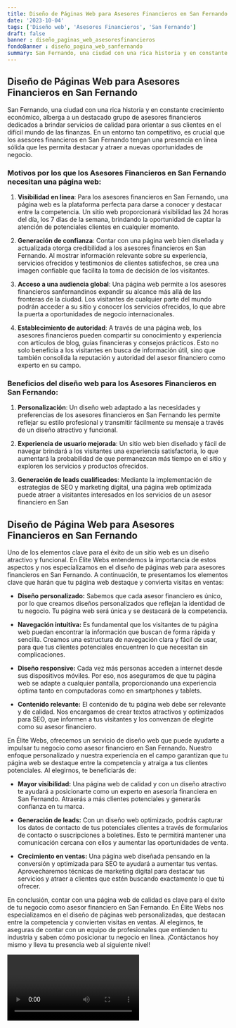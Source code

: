 ```yaml
---
title: Diseño de Páginas Web para Asesores Financieros en San Fernando
date: '2023-10-04'
tags: ['Diseño web', 'Asesores Financieros', 'San Fernando']
draft: false
banner : diseño_paginas_web_asesoresfinancieros
fondoBanner : diseño_pagina_web_sanfernando
summary: San Fernando, una ciudad con una rica historia y en constante crecimiento económico, alberga a un destacado grupo de asesores financieros dedicados a brindar servicios de calidad para orientar a sus clientes en el difícil mundo de las finanzas. En un entorno tan competitivo, es crucial que los asesores financieros en San Fernando tengan una presencia en línea sólida que les permita destacar y atraer a nuevas oportunidades de negocio.
---
```


## Diseño de Páginas Web para Asesores Financieros en San Fernando

San Fernando, una ciudad con una rica historia y en constante crecimiento económico, alberga a un destacado grupo de asesores financieros dedicados a brindar servicios de calidad para orientar a sus clientes en el difícil mundo de las finanzas. En un entorno tan competitivo, es crucial que los asesores financieros en San Fernando tengan una presencia en línea sólida que les permita destacar y atraer a nuevas oportunidades de negocio.

### Motivos por los que los Asesores Financieros en San Fernando necesitan una página web:

1. **Visibilidad en línea**: Para los asesores financieros en San Fernando, una página web es la plataforma perfecta para darse a conocer y destacar entre la competencia. Un sitio web proporcionará visibilidad las 24 horas del día, los 7 días de la semana, brindando la oportunidad de captar la atención de potenciales clientes en cualquier momento.

2. **Generación de confianza**: Contar con una página web bien diseñada y actualizada otorga credibilidad a los asesores financieros en San Fernando. Al mostrar información relevante sobre su experiencia, servicios ofrecidos y testimonios de clientes satisfechos, se crea una imagen confiable que facilita la toma de decisión de los visitantes.

3. **Acceso a una audiencia global**: Una página web permite a los asesores financieros sanfernandinos expandir su alcance más allá de las fronteras de la ciudad. Los visitantes de cualquier parte del mundo podrán acceder a su sitio y conocer los servicios ofrecidos, lo que abre la puerta a oportunidades de negocio internacionales.

4. **Establecimiento de autoridad**: A través de una página web, los asesores financieros pueden compartir su conocimiento y experiencia con artículos de blog, guías financieras y consejos prácticos. Esto no solo beneficia a los visitantes en busca de información útil, sino que también consolida la reputación y autoridad del asesor financiero como experto en su campo.

### Beneficios del diseño web para los Asesores Financieros en San Fernando:

1. **Personalización**: Un diseño web adaptado a las necesidades y preferencias de los asesores financieros en San Fernando les permite reflejar su estilo profesional y transmitir fácilmente su mensaje a través de un diseño atractivo y funcional.

2. **Experiencia de usuario mejorada**: Un sitio web bien diseñado y fácil de navegar brindará a los visitantes una experiencia satisfactoria, lo que aumentará la probabilidad de que permanezcan más tiempo en el sitio y exploren los servicios y productos ofrecidos.

3. **Generación de leads cualificados**: Mediante la implementación de estrategias de SEO y marketing digital, una página web optimizada puede atraer a visitantes interesados en los servicios de un asesor financiero en San 

<GifSeo />

<Cta />

## Diseño de Página Web para Asesores Financieros en San Fernando

Uno de los elementos clave para el éxito de un sitio web es un diseño atractivo y funcional. En Élite Webs entendemos la importancia de estos aspectos y nos especializamos en el diseño de páginas web para asesores financieros en San Fernando. A continuación, te presentamos los elementos clave que harán que tu página web destaque y convierta visitas en ventas:

- **Diseño personalizado:** Sabemos que cada asesor financiero es único, por lo que creamos diseños personalizados que reflejan la identidad de tu negocio. Tu página web será única y se destacará de la competencia.

- **Navegación intuitiva:** Es fundamental que los visitantes de tu página web puedan encontrar la información que buscan de forma rápida y sencilla. Creamos una estructura de navegación clara y fácil de usar, para que tus clientes potenciales encuentren lo que necesitan sin complicaciones.

- **Diseño responsive:** Cada vez más personas acceden a internet desde sus dispositivos móviles. Por eso, nos aseguramos de que tu página web se adapte a cualquier pantalla, proporcionando una experiencia óptima tanto en computadoras como en smartphones y tablets.

- **Contenido relevante:** El contenido de tu página web debe ser relevante y de calidad. Nos encargamos de crear textos atractivos y optimizados para SEO, que informen a tus visitantes y los convenzan de elegirte como su asesor financiero.

En Élite Webs, ofrecemos un servicio de diseño web que puede ayudarte a impulsar tu negocio como asesor financiero en San Fernando. Nuestro enfoque personalizado y nuestra experiencia en el campo garantizan que tu página web se destaque entre la competencia y atraiga a tus clientes potenciales. Al elegirnos, te beneficiarás de:

- **Mayor visibilidad:** Una página web de calidad y con un diseño atractivo te ayudará a posicionarte como un experto en asesoría financiera en San Fernando. Atraerás a más clientes potenciales y generarás confianza en tu marca.

- **Generación de leads:** Con un diseño web optimizado, podrás capturar los datos de contacto de tus potenciales clientes a través de formularios de contacto o suscripciones a boletines. Esto te permitirá mantener una comunicación cercana con ellos y aumentar las oportunidades de venta.

- **Crecimiento en ventas:** Una página web diseñada pensando en la conversión y optimizada para SEO te ayudará a aumentar tus ventas. Aprovecharemos técnicas de marketing digital para destacar tus servicios y atraer a clientes que estén buscando exactamente lo que tú ofrecer.

En conclusión, contar con una página web de calidad es clave para el éxito de tu negocio como asesor financiero en San Fernando. En Élite Webs nos especializamos en el diseño de páginas web personalizadas, que destacan entre la competencia y convierten visitas en ventas. Al elegirnos, te aseguras de contar con un equipo de profesionales que entienden tu industria y saben cómo posicionar tu negocio en línea. ¡Contáctanos hoy mismo y lleva tu presencia web al siguiente nivel!

<Video />

<CtaBot job='Asesores Financieros' city='San Fernando'/>

<Gmaps query='San Fernando+españa+maps' />